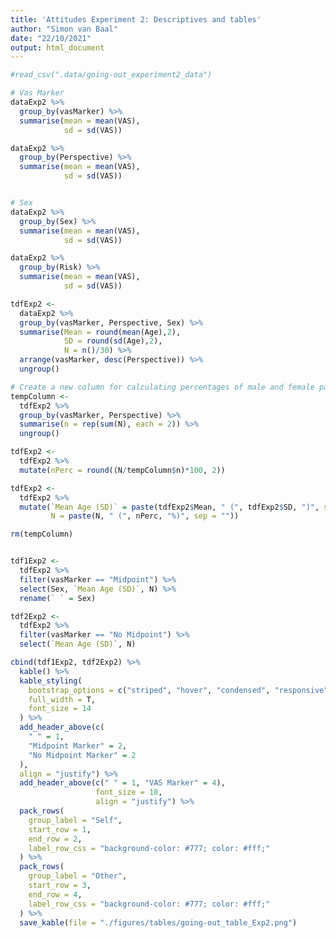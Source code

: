 ```yaml
---
title: 'Attitudes Experiment 2: Descriptives and tables'
author: "Simon van Baal"
date: "22/10/2021"
output: html_document
---
```


```r
#read_csv(".data/going-out_experiment2_data")
```


```r

# Vas Marker
dataExp2 %>%
  group_by(vasMarker) %>%
  summarise(mean = mean(VAS),
            sd = sd(VAS))

dataExp2 %>%
  group_by(Perspective) %>%
  summarise(mean = mean(VAS),
            sd = sd(VAS))


# Sex
dataExp2 %>%
  group_by(Sex) %>%
  summarise(mean = mean(VAS),
            sd = sd(VAS))

dataExp2 %>%
  group_by(Risk) %>%
  summarise(mean = mean(VAS),
            sd = sd(VAS))

```


```r
tdfExp2 <- 
  dataExp2 %>% 
  group_by(vasMarker, Perspective, Sex) %>%
  summarise(Mean = round(mean(Age),2),
            SD = round(sd(Age),2),
            N = n()/30) %>%
  arrange(vasMarker, desc(Perspective)) %>%
  ungroup()

# Create a new column for calculating percentages of male and female participants in each group.
tempColumn <- 
  tdfExp2 %>%
  group_by(vasMarker, Perspective) %>%
  summarise(n = rep(sum(N), each = 2)) %>%
  ungroup()

tdfExp2 <- 
  tdfExp2 %>%
  mutate(nPerc = round((N/tempColumn$n)*100, 2))

tdfExp2 <-
  tdfExp2 %>% 
  mutate(`Mean Age (SD)` = paste(tdfExp2$Mean, " (", tdfExp2$SD, ")", sep = ""),
         N = paste(N, " (", nPerc, "%)", sep = ""))

rm(tempColumn)


tdf1Exp2 <- 
  tdfExp2 %>% 
  filter(vasMarker == "Midpoint") %>% 
  select(Sex, `Mean Age (SD)`, N) %>%
  rename(` ` = Sex)

tdf2Exp2 <- 
  tdfExp2 %>% 
  filter(vasMarker == "No Midpoint") %>% 
  select(`Mean Age (SD)`, N)

cbind(tdf1Exp2, tdf2Exp2) %>% 
  kable() %>%
  kable_styling(
    bootstrap_options = c("striped", "hover", "condensed", "responsive"),
    full_width = T,
    font_size = 14
  ) %>%
  add_header_above(c(
    " " = 1,
    "Midpoint Marker" = 2,
    "No Midpoint Marker" = 2
  ),
  align = "justify") %>%
  add_header_above(c(" " = 1, "VAS Marker" = 4),
                   font_size = 18,
                   align = "justify") %>%
  pack_rows(
    group_label = "Self",
    start_row = 1,
    end_row = 2,
    label_row_css = "background-color: #777; color: #fff;"
  ) %>%
  pack_rows(
    group_label = "Other",
    start_row = 3,
    end_row = 4,
    label_row_css = "background-color: #777; color: #fff;"
  ) %>%
  save_kable(file = "./figures/tables/going-out_table_Exp2.png")



```





